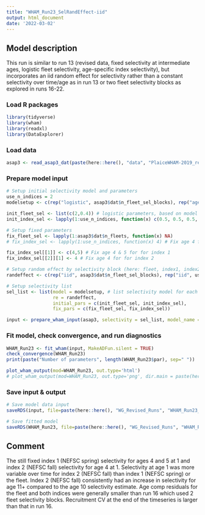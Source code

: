 ```yaml
---
title: "WHAM_Run23_SelRandEffect-iid"
output: html_document
date: '2022-03-02'
---
```


## Model description
This run is similar to run 13 (revised data, fixed selectivity at intermediate ages, logistic fleet selectivity, age-specific index selectivity), but incorporates an iid random effect for selectivity rather than a constant selectivity over time/age as in run 13 or two fleet selectivity blocks as explored in runs 16-22.

### Load R packages
```r
library(tidyverse)
library(wham)
library(readxl)
library(DataExplorer)
```

### Load data
```r
asap3 <- read_asap3_dat(paste(here::here(), "data", "PlaiceWHAM-2019_revised_NEFSC-LW-WAA.DAT", sep="/"))
```

### Prepare model input
```r
# Setup initial selectivity model and parameters
use_n_indices = 2
modelsetup <- c(rep("logistic", asap3$dat$n_fleet_sel_blocks), rep("age-specific", use_n_indices))

init_fleet_sel <- list(c(2,0.4)) # logistic parameters, based on model type
init_index_sel <- lapply(1:use_n_indices, function(x) c(0.5, 0.5, 0.5, 1, 1, 0.5, 0.5, 0.5, 0.5, 0.5, 0.5))

# Setup fixed parameters
fix_fleet_sel <- lapply(1:asap3$dat$n_fleets, function(x) NA) 
# fix_index_sel <- lapply(1:use_n_indices, function(x) 4) # Fix age 4 for both indices,  NA means do not fix 

fix_index_sel[[1]] <- c(4,5) # Fix age 4 & 5 for for index 1
fix_index_sel[[2]][1] <- 4 # Fix age 4 for for index 2

# Setup random effect by selectivity block (here: fleet, index1, index2)
randeffect <- c(rep("iid", asap3$dat$n_fleet_sel_blocks), rep("iid", use_n_indices))

# Setup selectivity list
sel_list <- list(model = modelsetup, # list selectivity model for each fleet and index
                 re = randeffect,
                 initial_pars = c(init_fleet_sel, init_index_sel),
                 fix_pars = c(fix_fleet_sel, fix_index_sel))

input <- prepare_wham_input(asap3, selectivity = sel_list, model_name = "WHAM_Run23") 
```

### Fit model, check convergence, and run diagnostics
```r
WHAM_Run23 <- fit_wham(input, MakeADFun.silent = TRUE) 
check_convergence(WHAM_Run23)
print(paste("Number of parameters", length(WHAM_Run23$par), sep=" "))

plot_wham_output(mod=WHAM_Run23, out.type='html')
# plot_wham_output(mod=WHAM_Run23, out.type='png', dir.main = paste(here::here(), "WHAM_Run23", sep="/"))
```

### Save input & output
```r
# Save model data input
saveRDS(input, file=paste(here::here(), "WG_Revised_Runs", "WHAM_Run23_SelRandEffect-iid", "WHAM_Run23_input.rds", sep="/"))

# Save fitted model
saveRDS(WHAM_Run23, file=paste(here::here(), "WG_Revised_Runs", "WHAM_Run23_SelRandEffect-iid", "WHAM_Run23_model.rds", sep="/"))
```

## Comment
The still fixed index 1 (NEFSC spring) selectivity for ages 4 and 5 at 1 and index 2 (NEFSC fall) selectivity for age 4 at 1. Selectivity at age 1 was more variable over time for index 2 (NEFSC fall) than index 1 (NEFSC spring) or the fleet. Index 2 (NEFSC fall) consistently had an increase in selectivity for age 11+ compared to the age 10 selectivity estimate. Age comp residuals for the fleet and both indices were generally smaller than run 16 which used 2 fleet selectivity blocks. Recruitment CV at the end of the timeseries is larger than that in run 16.

